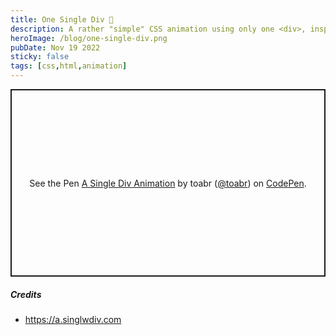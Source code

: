 ```yaml
---
title: One Single Div 🔲
description: A rather "simple" CSS animation using only one <div>, inspired by Lynn Fischers project a.singlediv.com.
heroImage: /blog/one-single-div.png
pubDate: Nov 19 2022
sticky: false
tags: [css,html,animation]
---
```

<div class="mb-5">
  <p class="codepen" data-height="500" data-default-tab="html,result" data-slug-hash="dyVYVyj" data-user="toabr" style="height: 300px; box-sizing: border-box; display: flex; align-items: center; justify-content: center; border: 2px solid; margin: 1em 0; padding: 1em;">
  <span>See the Pen <a href="https://codepen.io/toabr/pen/dyVYVyj">
  A Single Div Animation</a> by toabr (<a href="https://codepen.io/toabr">@toabr</a>)
  on <a href="https://codepen.io">CodePen</a>.</span>
  </p>
  <script async src="https://cpwebassets.codepen.io/assets/embed/ei.js"></script>
</div>

##### Credits

- https://a.singlwdiv.com
